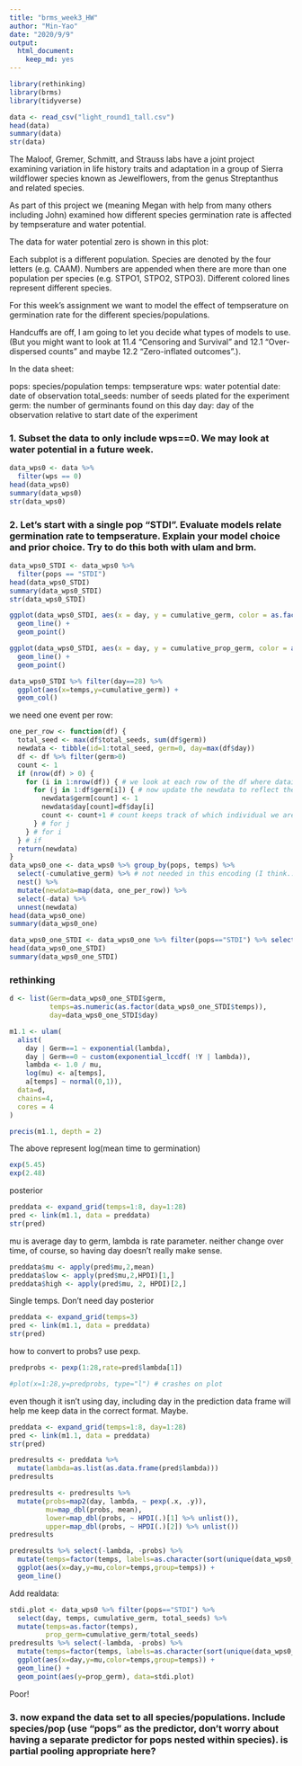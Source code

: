```yaml
---
title: "brms_week3_HW"
author: "Min-Yao"
date: "2020/9/9"
output: 
  html_document: 
    keep_md: yes
---
```


```r
library(rethinking)
library(brms)
library(tidyverse)
```

```r
data <- read_csv("light_round1_tall.csv")
head(data)
summary(data)
str(data)
```
The Maloof, Gremer, Schmitt, and Strauss labs have a joint project examining variation in life history traits and adaptation in a group of Sierra wildflower species known as Jewelflowers, from the genus Streptanthus and related species.

As part of this project we (meaning Megan with help from many others including John) examined how different species germination rate is affected by tempserature and water potential.

The data for water potential zero is shown in this plot:

Each subplot is a different population. Species are denoted by the four letters (e.g. CAAM).  Numbers are appended when there are more than one population per species (e.g. STPO1, STPO2, STPO3).  Different colored lines represent different species.

For this week's assignment we want to model the effect of tempserature on germination rate for the different species/populations.

Handcuffs are off, I am going to let you decide what types of models to use.  (But you might want to look at 11.4 "Censoring and Survival" and 12.1 "Over-dispersed counts" and maybe 12.2 "Zero-inflated outcomes".).  

In the data sheet:

pops: species/population
temps: tempserature
wps: water potential
date: date of observation
total_seeds: number of seeds plated for the experiment
germ: the number of germinants found on this day
day: day of the observation relative to start date of the experiment

### 1.  Subset the data to only include wps==0.  We may look at water potential in a future week.

```r
data_wps0 <- data %>%
  filter(wps == 0)
head(data_wps0)
summary(data_wps0)
str(data_wps0)
```


### 2. Let's start with a single pop "STDI".  Evaluate models relate germination rate to tempserature.  Explain your model choice and prior choice.  Try to do this both with ulam and brm.

```r
data_wps0_STDI <- data_wps0 %>%
  filter(pops == "STDI")
head(data_wps0_STDI)
summary(data_wps0_STDI)
str(data_wps0_STDI)
```
```r
ggplot(data_wps0_STDI, aes(x = day, y = cumulative_germ, color = as.factor(temps))) +
  geom_line() +
  geom_point()
```
```r
ggplot(data_wps0_STDI, aes(x = day, y = cumulative_prop_germ, color = as.factor(temps))) +
  geom_line() +
  geom_point()
```
```r
data_wps0_STDI %>% filter(day==28) %>%
  ggplot(aes(x=temps,y=cumulative_germ)) +
  geom_col()
```

we need one event per row:

```r
one_per_row <- function(df) {
  total_seed <- max(df$total_seeds, sum(df$germ))
  newdata <- tibble(id=1:total_seed, germ=0, day=max(df$day))
  df <- df %>% filter(germ>0)
  count <- 1
  if (nrow(df) > 0) {
    for (i in 1:nrow(df)) { # we look at each row of the df where dataination occured
      for (j in 1:df$germ[i]) { # now update the newdata to reflect the germiantion of each seed
        newdata$germ[count] <- 1
        newdata$day[count]=df$day[i]
        count <- count+1 # count keeps track of which individual we are at in the new data
      } # for j
    } # for i
  } # if 
  return(newdata)
}
data_wps0_one <- data_wps0 %>% group_by(pops, temps) %>%
  select(-cumulative_germ) %>% # not needed in this encoding (I think...in any case would need to be recalculated)
  nest() %>%
  mutate(newdata=map(data, one_per_row)) %>%
  select(-data) %>%
  unnest(newdata)
head(data_wps0_one)
summary(data_wps0_one)
```

```r
data_wps0_one_STDI <- data_wps0_one %>% filter(pops=="STDI") %>% select(-pops)
head(data_wps0_one_STDI)
summary(data_wps0_one_STDI)
```
### rethinking

```r
d <- list(Germ=data_wps0_one_STDI$germ, 
          temps=as.numeric(as.factor(data_wps0_one_STDI$temps)),
          day=data_wps0_one_STDI$day)

m1.1 <- ulam(
  alist(
    day | Germ==1 ~ exponential(lambda),
    day | Germ==0 ~ custom(exponential_lccdf( !Y | lambda)),
    lambda <- 1.0 / mu,
    log(mu) <- a[temps],
    a[temps] ~ normal(0,1)),
  data=d,
  chains=4,
  cores = 4
)
```
```r
precis(m1.1, depth = 2)
```

The above represent log(mean time to germination)

```r
exp(5.45)
exp(2.48)
```

posterior
```r
preddata <- expand_grid(temps=1:8, day=1:28)
pred <- link(m1.1, data = preddata)
str(pred)
```

mu is average day to germ, lambda is rate parameter.  neither change over time, of course, so having day doesn't really make sense.

```r
preddata$mu <- apply(pred$mu,2,mean)
preddata$low <- apply(pred$mu,2,HPDI)[1,]
preddata$high <- apply(pred$mu, 2, HPDI)[2,]
```

Single temps.  Don't need day
posterior
```r
preddata <- expand_grid(temps=3)
pred <- link(m1.1, data = preddata)
str(pred)
```

how to convert to probs? use pexp.

```r
predprobs <- pexp(1:28,rate=pred$lambda[1])
```


```r
#plot(x=1:28,y=predprobs, type="l") # crashes on plot
```

even though it isn't using day, including day in the prediction data frame will help me keep data in the correct format.  Maybe.

```r
preddata <- expand_grid(temps=1:8, day=1:28)
pred <- link(m1.1, data = preddata)
str(pred)
```

```r
predresults <- preddata %>%
  mutate(lambda=as.list(as.data.frame(pred$lambda)))
predresults
```

```r
predresults <- predresults %>%
  mutate(probs=map2(day, lambda, ~ pexp(.x, .y)),
         mu=map_dbl(probs, mean),
         lower=map_dbl(probs, ~ HPDI(.)[1] %>% unlist()),
         upper=map_dbl(probs, ~ HPDI(.)[2]) %>% unlist())
predresults
```


```r
predresults %>% select(-lambda, -probs) %>%
  mutate(temps=factor(temps, labels=as.character(sort(unique(data_wps0_one_STDI$temps))))) %>%
  ggplot(aes(x=day,y=mu,color=temps,group=temps)) +
  geom_line() 
```

Add realdata:

```r
stdi.plot <- data_wps0 %>% filter(pops=="STDI") %>% 
  select(day, temps, cumulative_germ, total_seeds) %>%
  mutate(temps=as.factor(temps),
         prop_germ=cumulative_germ/total_seeds)
predresults %>% select(-lambda, -probs) %>%
  mutate(temps=factor(temps, labels=as.character(sort(unique(data_wps0_one_STDI$temps))))) %>%
  ggplot(aes(x=day,y=mu,color=temps,group=temps)) +
  geom_line() +
  geom_point(aes(y=prop_germ), data=stdi.plot)
```

Poor!

### 3. now expand the data set to all species/populations.  Include species/pop (use "pops" as the predictor, don't worry about having a separate predictor for pops nested within species).  is partial pooling appropriate here?
